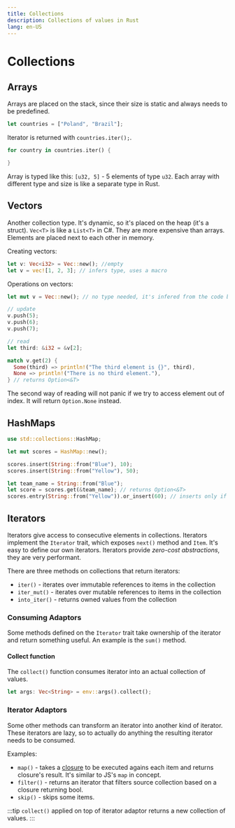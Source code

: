 ```yaml
---
title: Collections
description: Collections of values in Rust
lang: en-US
---
```



# Collections

## Arrays

Arrays are placed on the stack, since their size is static and
always needs to be predefined.

```rust
let countries = ["Poland", "Brazil"];
```

Iterator is returned with `countries.iter();`.

```rust
for country in countries.iter() {

}
```

Array is typed like this: `[u32, 5]` - 5 elements of type `u32`.
Each array with different type and size is like a separate type in Rust.

## Vectors

Another collection type. It's dynamic, so it's placed on the heap (it's a
struct). `Vec<T>` is like a `List<T>` in C#. They are more expensive than
arrays. Elements are placed next to each other in memory.

Creating vectors:

```rust
let v: Vec<i32> = Vec::new(); //empty
let v = vec![1, 2, 3]; // infers type, uses a macro
```

Operations on vectors:

```rust
let mut v = Vec::new(); // no type needed, it's infered from the code below

// update
v.push(5);
v.push(6);
v.push(7);

// read
let third: &i32 = &v[2];

match v.get(2) {
  Some(third) => println!("The third element is {}", third),
  None => println!("There is no third element."),
} // returns Option<&T>
```

The second way of reading will not panic if we try to access element out of
index. It will return `Option.None` instead.

## HashMaps

```rust
use std::collections::HashMap;

let mut scores = HashMap::new();

scores.insert(String::from("Blue"), 10);
scores.insert(String::from("Yellow"), 50);

let team_name = String::from("Blue");
let score = scores.get(&team_name); // returns Option<&T>
scores.entry(String::from("Yellow")).or_insert(60); // inserts only if Yellow key is not there yet
```

## Iterators

Iterators give access to consecutive elements in collections. Iterators
implement the `Iterator` trait, which exposes `next()` method and `Item`.
It's easy to define our own iterators.
Iterators provide *zero-cost abstractions*, they are very performant.

There are three methods on collections that return iterators:

- `iter()` - iterates over immutable references to items in the collection
- `iter_mut()` - iterates over mutable references to items in the collection
- `into_iter()` - returns owned values from the collection

### Consuming Adaptors

Some methods defined on the `Iterator` trait take ownership of the iterator
and return something useful. An example is the `sum()` method.

#### Collect function

The `collect()` function consumes iterator into an actual collection
of values.

```rust
let args: Vec<String> = env::args().collect();
```

### Iterator Adaptors

Some other methods can transform an iterator into another kind of iterator.
These iterators are lazy, so to actually do anything the resulting iterator
needs to be consumed.

Examples:

- `map()` - takes a [closure](/programming/rust/closures) to be executed agains
  each item and returns closure's result. It's similar to JS's `map` in concept.
- `filter()` - returns an iterator that filters source collection based on a
  closure returning bool.
- `skip()` - skips some items.

:::tip
`collect()` applied on top of iterator adaptor returns a new collection of
values.
:::